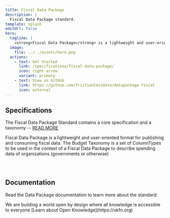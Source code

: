 ```yaml
---
title: Fiscal Data Package
description: |
  Fiscal Data Package standard.
template: splash
editUrl: false
hero:
  tagline: |
    <strong>Fiscal Data Package</strong> is a lightweight and user-oriented format for publishing and consuming fiscal data. Fiscal data packages are made of simple and universal components. They can be produced from ordinary spreadsheet software and used in any environment.
  image:
    file: ../../assets/hero.png
  actions:
    - text: Get Started
      link: /specifications/fiscal-data-package/
      icon: right-arrow
      variant: primary
    - text: View on GitHub
      link: https://github.com/frictionlessdata/datapackage-fiscal
      icon: external
---
```



## Specifications

The Fiscal Data Package Standard contains a core specification and a taxonomy -- [READ MORE](/specifications/fiscal-data-package)

<CardGrid>
  <Card title="Fiscal Data Package" icon="open-book">
    Fiscal Data Package is a lightweight and user-oriented format for publishing and
    consuming fiscal data.
  </Card>
  <Card title="Fiscal Data Package - taxonomy" icon="document">
    The Budget Taxonomy is a set of ColumnTypes to be used in the context of a Fiscal Data
    Package to describe spending data of organizations (governments or otherwise)
  </Card>
</CardGrid>

<div style="margin-bottom: 5em"></div>

## Documentation

Read the Data Package documentation to learn more about the standard:

<LinkCard title="Specifications" href="/specifications/fiscal-data-package/" />

<About title="Brought to you by">
  We are building a world open by design where all knowledge is accessible to everyone
  [Learn about Open Knowledge](https://okfn.org)
</About>

